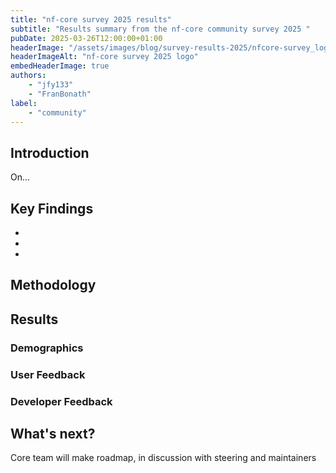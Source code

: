 ```yaml
---
title: "nf-core survey 2025 results"
subtitle: "Results summary from the nf-core community survey 2025 "
pubDate: 2025-03-26T12:00:00+01:00
headerImage: "/assets/images/blog/survey-results-2025/nfcore-survey_logo.png"
headerImageAlt: "nf-core survey 2025 logo"
embedHeaderImage: true
authors:
    - "jfy133"
    - "FranBonath"
label:
    - "community"
---
```


## Introduction

On...

## Key Findings

-
-
-

## Methodology

## Results

### Demographics

### User Feedback

### Developer Feedback

## What's next?

Core team will make roadmap, in discussion with steering and maintainers

